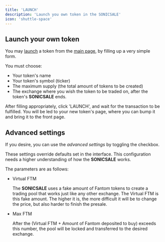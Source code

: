 ```yaml
---
title: 'LAUNCH'
description: 'Launch you own token in the SONICSALE'
icon: 'shuttle-space'
---
```


## Launch your own token

You may [launch](https://docs.sonic.sale/launch) a token from the [main page](https://sonic.sale), by filling up a very simple form.

You must choose:
- Your token's name
- Your token's symbol (ticker)
- The maximum supply (the total amount of tokens to be created)
- The exchange where you wish the token to be traded on, after the token's **SONICSALE** ends.

After filling appropriately, click 'LAUNCH', and wait for the transaction to be fulfilled.
You will be led to your new token's page, where you can bump it and bring it to the front page.

## Advanced settings

If you desire, you can use the *advanced settings* by toggling the checkbox.

These settings override defaults set in the interface.
This configuration needs a higher understanding of how the **SONICSALE** works.

The parameters are as follows:
- Virtual FTM

  The **SONICSALE** uses a fake amount of Fantom tokens to create a trading pool that works just like any other exchange.
  The Virtual FTM is this fake amount. The higher it is, the more difficult it will be to change the price, but also harder to finish the presale.
- Max FTM

  After the (Virtual FTM + Amount of Fantom deposited to buy) exceeds this number, the pool will be locked and transferred to the desired exchange.